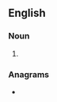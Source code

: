 {{also|prédictions}}
==English==

===Noun===
{{head|en|noun form}}

# {{plural of|prediction|lang=en}}

===Anagrams===
* {{anagrams|en|a=cdeiinoprst|description|discerption}}